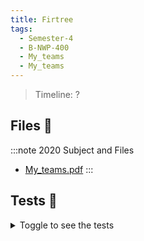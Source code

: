 ```yaml
---
title: Firtree
tags:
  - Semester-4
  - B-NWP-400
  - My_teams
  - My_teams
---
```

> Timeline: ?


## Files 📂

:::note 2020 Subject and Files
- [My_teams.pdf](https://github.com/Studio-17/Epitech-Subjects/raw/main/Semester-4/B-NWP-400/My_teams/My_teams/My_teams.pdf)
:::

## Tests 🤖
<details>
  <summary>Toggle to see the tests</summary>
  <div>
Yo
  </div>
</details>

